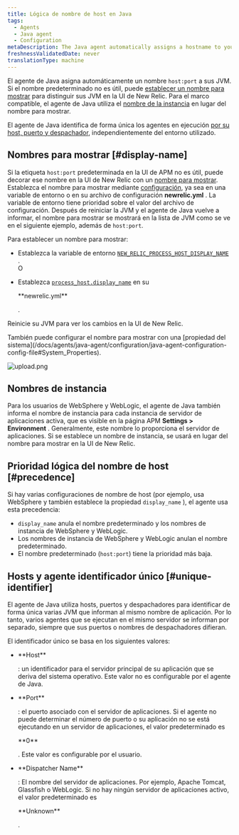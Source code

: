 ```yaml
---
title: Lógica de nombre de host en Java
tags:
  - Agents
  - Java agent
  - Configuration
metaDescription: The Java agent automatically assigns a hostname to your app. You can decorate this hostname with a display name in the New Relic UI.
freshnessValidatedDate: never
translationType: machine
---
```


El agente de Java asigna automáticamente un nombre `host:port` a sus JVM. Si el nombre predeterminado no es útil, puede [establecer un nombre para mostrar](#display-name) para distinguir sus JVM en la UI de New Relic. Para el marco compatible, el agente de Java utiliza el [nombre de la instancia](#instance-names) en lugar del nombre para mostrar.

El agente de Java identifica de forma única los agentes en ejecución [por su host, puerto y despachador](#unique-identifier), independientemente del entorno utilizado.

## Nombres para mostrar [#display-name]

Si la etiqueta `host:port` predeterminada en la UI de APM no es útil, puede decorar ese nombre en la UI de New Relic con un [nombre para mostrar](/docs/apm/new-relic-apm/maintenance/add-rename-remove-hosts#display_name). Establezca el nombre para mostrar mediante [configuración](/docs/agents/java-agent/configuration/java-agent-configuration-config-file), ya sea en una variable de entorno o en su archivo de configuración <DNT>**newrelic.yml**</DNT> . La variable de entorno tiene prioridad sobre el valor del archivo de configuración. Después de reiniciar la JVM y el agente de Java vuelve a informar, el nombre para mostrar se mostrará en la lista de JVM como se ve en el siguiente ejemplo, además de `host:port`.

Para establecer un nombre para mostrar:

* Establezca la variable de entorno [`NEW_RELIC_PROCESS_HOST_DISPLAY_NAME`](/docs/agents/java-agent/configuration/java-agent-configuration-config-file#NEW_RELIC_PROCESS_HOST_DISPLAY_NAME) .  
  O

* Establezca [`process_host.display_name`](/docs/agents/java-agent/configuration/java-agent-configuration-config-file#display_name) en su

  <DNT>
    **newrelic.yml**
  </DNT>

  .

Reinicie su JVM para ver los cambios en la UI de New Relic.

<Callout variant="tip">
  También puede configurar el nombre para mostrar con una [propiedad del sistema](/docs/agents/java-agent/configuration/java-agent-configuration-config-file#System_Properties).
</Callout>

<img
  title="display_name example"
  alt="upload.png"
  src="/images/apm_screenshot-crop_java-edit-host-name.webp"
/>

## Nombres de instancia

Para los usuarios de WebSphere y WebLogic, el agente de Java también informa el nombre de instancia para cada instancia de servidor de aplicaciones activa, que es visible en la página APM <DNT>**Settings > Environment**</DNT> . Generalmente, este nombre lo proporciona el servidor de aplicaciones. Si se establece un nombre de instancia, se usará en lugar del nombre para mostrar en la UI de New Relic.

## Prioridad lógica del nombre de host [#precedence]

Si hay varias configuraciones de nombre de host (por ejemplo, usa WebSphere y también establece la propiedad `display_name` ), el agente usa esta precedencia:

* `display_name` anula el nombre predeterminado y los nombres de instancia de WebSphere y WebLogic.
* Los nombres de instancia de WebSphere y WebLogic anulan el nombre predeterminado.
* El nombre predeterminado (`host:port`) tiene la prioridad más baja.

## Hosts y agente identificador único [#unique-identifier]

El agente de Java utiliza hosts, puertos y despachadores para identificar de forma única varias JVM que informan al mismo nombre de aplicación. Por lo tanto, varios agentes que se ejecutan en el mismo servidor se informan por separado, siempre que sus puertos o nombres de despachadores difieran.

El identificador único se basa en los siguientes valores:

* <DNT>
    **Host**
  </DNT>

  : un identificador para el servidor principal de su aplicación que se deriva del sistema operativo. Este valor no es configurable por el agente de Java.

* <DNT>
    **Port**
  </DNT>

  : el puerto asociado con el servidor de aplicaciones. Si el agente no puede determinar el número de puerto o su aplicación no se está ejecutando en un servidor de aplicaciones, el valor predeterminado es

  <DNT>
    **0**
  </DNT>

  . Este valor es configurable por el usuario.

* <DNT>
    **Dispatcher Name**
  </DNT>

  : El nombre del servidor de aplicaciones. Por ejemplo, Apache Tomcat, Glassfish o WebLogic. Si no hay ningún servidor de aplicaciones activo, el valor predeterminado es

  <DNT>
    **Unknown**
  </DNT>

  .

